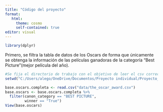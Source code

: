 ```yaml
---
title: "Código del proyecto"
format: 
   html: 
     theme: cosmo
     self-contained: true
editor: visual
---
```


```r
library(dplyr)
```

Primero, se filtra la tabla de datos de los Oscars de forma que únicamente se obtenga la información de las películas ganadoras de la categoría "Best Picture"(mejor película del año).

```r
#Se fija el directorio de trabajo con el objetivo de leer el csv correctamente.
setwd("C:/Users/alego/OneDrive/Documentos/Proyecto individual/Proyecto_individual_CA0204_C4F535")

base.oscars.completa <- read.csv("data/the_oscar_award.csv")
base.oscars <- base.oscars.completa %>% 
  filter(canon_category == "BEST PICTURE",
         winner == "True")
View(base.oscars)

```
